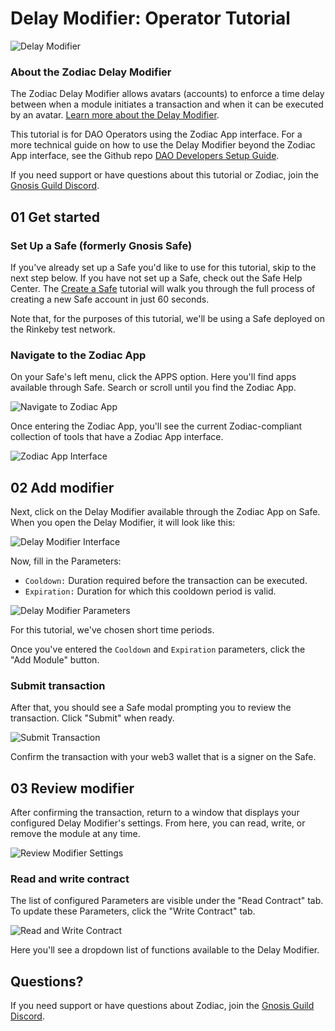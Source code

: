 # Delay Modifier: Operator Tutorial

![Delay Modifier](/Delay-modifier.png)

### About the Zodiac Delay Modifier

The Zodiac Delay Modifier allows avatars (accounts) to enforce a time delay between when a module initiates a transaction and when it can be executed by an avatar. [Learn more about the Delay Modifier](/documentation/delay-modifier).

This tutorial is for DAO Operators using the Zodiac App interface. For a more technical guide on how to use the Delay Modifier beyond the Zodiac App interface, see the Github repo [DAO Developers Setup Guide](https://github.com/gnosisguild/zodiac-modifier-delay/blob/main/docs/setup_guide.md).

If you need support or have questions about this tutorial or Zodiac, join the [Gnosis Guild Discord](https://discord.gg/cBhTCDXAqY).

## 01 Get started

### Set Up a Safe (formerly Gnosis Safe)

If you've already set up a Safe you'd like to use for this tutorial, skip to the next step below. If you have not set up a Safe, check out the Safe Help Center. The [Create a Safe](https://help.gnosis-safe.io/en/articles/3876461-create-a-safe) tutorial will walk you through the full process of creating a new Safe account in just 60 seconds.

Note that, for the purposes of this tutorial, we'll be using a Safe deployed on the Rinkeby test network.

### Navigate to the Zodiac App

On your Safe's left menu, click the APPS option. Here you'll find apps available through Safe. Search or scroll until you find the Zodiac App.

![Navigate to Zodiac App](/Nav1.png)

Once entering the Zodiac App, you'll see the current Zodiac-compliant collection of tools that have a Zodiac App interface.

![Zodiac App Interface](/Nav2.png)

## 02 Add modifier

Next, click on the Delay Modifier available through the Zodiac App on Safe. When you open the Delay Modifier, it will look like this:

![Delay Modifier Interface](/Delay01.png)

Now, fill in the Parameters:

- `Cooldown:` Duration required before the transaction can be executed.
- `Expiration:` Duration for which this cooldown period is valid.

![Delay Modifier Parameters](/Delay02.png)

For this tutorial, we've chosen short time periods.

Once you've entered the `Cooldown` and `Expiration` parameters, click the "Add Module" button.

### Submit transaction

After that, you should see a Safe modal prompting you to review the transaction. Click "Submit" when ready.

![Submit Transaction](/Delay03.png)

Confirm the transaction with your web3 wallet that is a signer on the Safe.

## 03 Review modifier

After confirming the transaction, return to a window that displays your configured Delay Modifier's settings. From here, you can read, write, or remove the module at any time.

![Review Modifier Settings](/Delay04.png)

### Read and write contract

The list of configured Parameters are visible under the "Read Contract" tab. To update these Parameters, click the "Write Contract" tab.

![Read and Write Contract](/Delay05.png)

Here you'll see a dropdown list of functions available to the Delay Modifier.

## Questions?

If you need support or have questions about Zodiac, join the [Gnosis Guild Discord](https://discord.gg/cBhTCDXAqY).